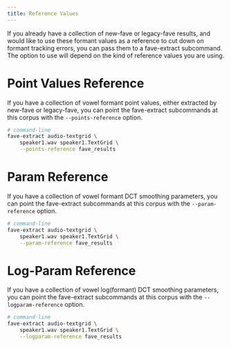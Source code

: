 ```yaml
---
title: Reference Values
---
```


If you already have a collection of new-fave or legacy-fave results, and would like to use these formant values as a reference to cut down on formant tracking errors, you can pass them to a fave-extract subcommand. The option to use will depend on the kind of reference values you are using.

# Point Values Reference

If you have a collection of vowel formant point values, either extracted by new-fave or legacy-fave, you can point the fave-extract subcommands at this corpus with the `--points-reference` option.

``` bash
# command-line
fave-extract audio-textgrid \
    speaker1.wav speaker1.TextGrid \
    --points-reference fave_results
```

# Param Reference

If you have a collection of vowel formant DCT smoothing parameters, you can point the fave-extract subcommands at this corpus with the `--param-reference` option.

``` bash
# command-line
fave-extract audio-textgrid \
    speaker1.wav speaker1.TextGrid \
    --param-reference fave_results
```

# Log-Param Reference

If you have a collection of vowel log(formant) DCT smoothing parameters, you can point the fave-extract subcommands at this corpus with the `--logparam-reference` option.

``` bash
# command-line
fave-extract audio-textgrid \
    speaker1.wav speaker1.TextGrid \
    --logparam-reference fave_results
```